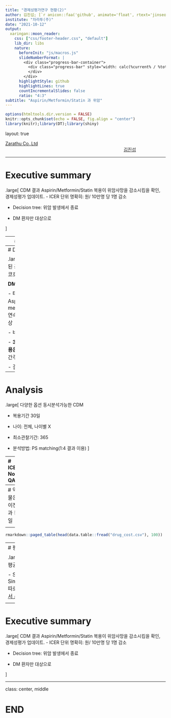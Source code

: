 ```yaml
---
title: "경제성평가연구 현황(2)"
author: 김진섭; [`r anicon::faa('github', animate='float', rtext='jinseob2kim')`](https://github.com/jinseob2kim)
institute: "차라투(주)"
date: "2021-10-12"
output:
  xaringan::moon_reader:
    css: ["css/footer-header.css", "default"]
    lib_dir: libs
    nature:
      beforeInit: "js/macros.js"
      slideNumberFormat: |
        <div class="progress-bar-container">
          <div class="progress-bar" style="width: calc(%current% / %total% * 100%);">
          </div>
        </div>
      highlightStyle: github
      highlightLines: true
      countIncrementalSlides: false
      ratio: "4:3" 
subtitle: "Aspirin/Metformin/Statin 과 위암"
---
```


```r
options(htmltools.dir.version = FALSE)
knitr::opts_chunk$set(echo = FALSE, fig.align = "center")
library(knitr);library(DT);library(shiny)
```


layout: true

<div class="my-footer"><span><a href="https://www.zarathu.com">Zarathu Co.,Ltd</a>   
&emsp;&emsp;&emsp;&emsp;&emsp;&emsp;&emsp;&emsp;&emsp;&emsp;&emsp;&emsp;&emsp;
&emsp;&emsp;&emsp;&emsp;&emsp;&emsp;&emsp;&emsp;&emsp;&emsp;&emsp;&emsp;&emsp;
<a href="https://github.com/jinseob2kim">김진섭</a></span></div> 


---

# Executive summary

.large[
CDM 결과 Aspirin/Metformin/Statin 복용이 위암사망을 감소시킴을 확인, 경제성평가 업데이트.
- ICER 단위 명확히: 원/ 10만명 당 1명 감소

- Decision tree: 위암 발생에서 종료

- DM 환자만 대상으로 


]



---
# ShinyApp

<center><a href="http://147.47.68.165:1111/doctorssi/costdrug/"><img src="shiny2.png" width=100%></center>


---
# Data

.large[
CDM 변환된 공단 100만표본코호트 1.0 이용

**DM 치료환자 중**

- 타겟군: Aspirin(또는 metformin/statin) 연속복용 XX 일 이상

- 비교균: 나머지

- **30일 이내 재복용은 연속복용**으로 간주

- 결과: 위암발생
]


---
# Analysis

.large[
다양한 옵션 동시분석가능한 CDM

- 복용기간 30일 

- 나이: 전체, 나이별 X

- 최소관찰기간: 365

- 분석방법: PS matching(1:4 결과 이용)
]

---
# ICER: No QALY

.large[
비용-효과분석(Cost-effectiveness)
- 단위: **원/ 10만명 당 1명 감소**

**Decision tree**
- 위암 발생만 고려
- Markov model 은 발생, 회복, 사망 등 cycle을 통합 고려.
]



---
# 약물은 이전과 동일

<center><a href="https://www.hira.or.kr/bbsDummy.do?pgmid=HIRAA030014050000&brdScnBltNo=4&brdBltNo=1638&pageIndex=1#none"><img src="drugcost.png" width=100%></center>


---

```r
rmarkdown::paged_table(head(data.table::fread("drug_cost.csv"), 100))
```


---
# 평균계산

.large[
- 각 약물에 해당하는 가격들을 평균내서 이용(매일 1번 복용 가정)

- Statin 은 Simvastatin/Atorvastatin/Lovastatin 따로 계산. 비율은 [우리나라 노인환자에서 스타틴 처방양상](https://kmbase.medric.or.kr/Main.aspx?menu=01&d=KMBASE&m=VIEW&i=1011320120050010015) 참고
]

<center><img src="statin.png" width=70%></center>

---

# Executive summary

.large[
CDM 결과 Aspirin/Metformin/Statin 복용이 위암사망을 감소시킴을 확인, 경제성평가 업데이트.
- ICER 단위 명확히: 원/ 10만명 당 1명 감소

- Decision tree: 위암 발생에서 종료

- DM 환자만 대상으로 

]

---

class: center, middle

# END
